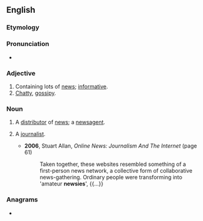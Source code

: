 ==English==

===Etymology===
{{suffix|en|news|y}}

===Pronunciation===
* {{rhymes|en|uːzi}}

===Adjective===
{{en-adj|er}}
# Containing lots of [[news]]; [[informative]].
# [[chatty|Chatty]], [[gossipy]].

===Noun===
{{en-noun}}

# {{lb|en|informal}} A [[distributor]] of [[news]]; a [[newsagent]].
# {{lb|en|informal}} A [[journalist]].
#* '''2006''', Stuart Allan, ''Online News: Journalism And The Internet'' (page 61)
#*: Taken together, these websites resembled something of a first-person news network, a collective form of collaborative news-gathering. Ordinary people were transforming into 'amateur '''newsies'''', {{...}}

===Anagrams===
* {{anagrams|en|a=enswy|Wynes|wynes}}
